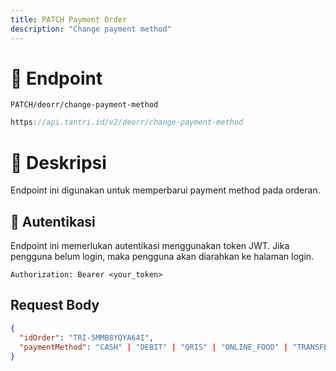 ```yaml
---
title: PATCH Payment Order
description: "Change payment method"
---
```


# 🔗 Endpoint

`PATCH/deorr/change-payment-method`

```ts
https://api.tantri.id/v2/deorr/change-payment-method
```

# 📖 Deskripsi

Endpoint ini digunakan untuk memperbarui payment method pada orderan.

## 🔑 Autentikasi

Endpoint ini memerlukan autentikasi menggunakan token JWT. Jika pengguna belum login, maka pengguna akan diarahkan ke halaman login.

```http
Authorization: Bearer <your_token>
```

## Request Body

```json
{
  "idOrder": "TRI-5MMB8YQYA64I",
  "paymentMethod": "CASH" | "DEBIT" | "QRIS" | "ONLINE_FOOD" | "TRANSFER_MANUAL"
}
```
